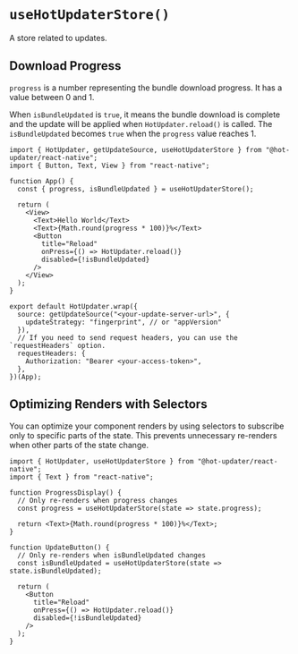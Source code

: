 # `useHotUpdaterStore()`

A store related to updates.

## Download Progress

`progress` is a number representing the bundle download progress. It has a value between 0 and 1.

When `isBundleUpdated` is `true`, it means the bundle download is complete and the update will be applied when `HotUpdater.reload()` is called. The `isBundleUpdated` becomes `true` when the `progress` value reaches 1.

```tsx
import { HotUpdater, getUpdateSource, useHotUpdaterStore } from "@hot-updater/react-native";
import { Button, Text, View } from "react-native";

function App() {
  const { progress, isBundleUpdated } = useHotUpdaterStore();

  return (
    <View>
      <Text>Hello World</Text>
      <Text>{Math.round(progress * 100)}%</Text>
      <Button
        title="Reload"
        onPress={() => HotUpdater.reload()}
        disabled={!isBundleUpdated}
      />
    </View>
  );
}

export default HotUpdater.wrap({
  source: getUpdateSource("<your-update-server-url>", {
    updateStrategy: "fingerprint", // or "appVersion"
  }),
  // If you need to send request headers, you can use the `requestHeaders` option.
  requestHeaders: {
    Authorization: "Bearer <your-access-token>",
  },
})(App);
```

## Optimizing Renders with Selectors

You can optimize your component renders by using selectors to subscribe only to specific parts of the state. This prevents unnecessary re-renders when other parts of the state change.

```tsx
import { HotUpdater, useHotUpdaterStore } from "@hot-updater/react-native";
import { Text } from "react-native";

function ProgressDisplay() {
  // Only re-renders when progress changes
  const progress = useHotUpdaterStore(state => state.progress);

  return <Text>{Math.round(progress * 100)}%</Text>;
}

function UpdateButton() {
  // Only re-renders when isBundleUpdated changes
  const isBundleUpdated = useHotUpdaterStore(state => state.isBundleUpdated);

  return (
    <Button
      title="Reload"
      onPress={() => HotUpdater.reload()}
      disabled={!isBundleUpdated}
    />
  );
}
```